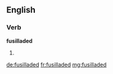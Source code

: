 ==English==

===Verb===
'''fusilladed'''

# {{past of|[[fusillade]]}}

[[de:fusilladed]]
[[fr:fusilladed]]
[[mg:fusilladed]]